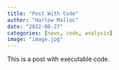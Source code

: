 ```yaml
---
title: "Post With Code"
author: "Harlow Malloc"
date: "2022-08-27"
categories: [news, code, analysis]
image: "image.jpg"
---
```


This is a post with executable code.
